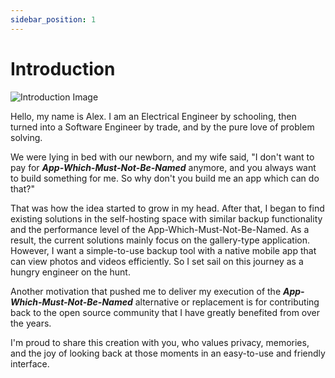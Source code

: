 ```yaml
---
sidebar_position: 1
---
```


# Introduction

<p style={{textAlign: 'center'}}>

![Introduction Image](https://user-images.githubusercontent.com/27055614/182044984-2ee6d1ed-c4a7-4331-8a4b-64fcde77fe1f.png)

</p>

Hello, my name is Alex. I am an Electrical Engineer by schooling, then turned into a Software Engineer by trade, and by the pure love of problem solving.

We were lying in bed with our newborn, and my wife said, "I don't want to pay for **_App-Which-Must-Not-Be-Named_** anymore, and you always want to build something for me. So why don't you build me an app which can do that?"

That was how the idea started to grow in my head. After that, I began to find existing solutions in the self-hosting space with similar backup functionality and the performance level of the App-Which-Must-Not-Be-Named. As a result, the current solutions mainly focus on the gallery-type application. However, I want a simple-to-use backup tool with a native mobile app that can view photos and videos efficiently. So I set sail on this journey as a hungry engineer on the hunt.

Another motivation that pushed me to deliver my execution of the **_App-Which-Must-Not-Be-Named_** alternative or replacement is for contributing back to the open source community that I have greatly benefited from over the years.

I'm proud to share this creation with you, who values privacy, memories, and the joy of looking back at those moments in an easy-to-use and friendly interface.
